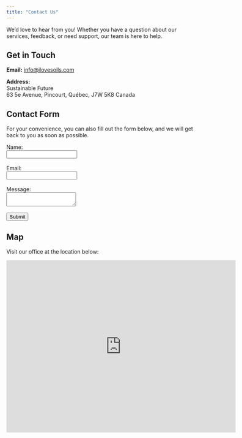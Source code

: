 ```yaml
---
title: "Contact Us"
---
```




We'd love to hear from you! Whether you have a question about our services, feedback, or need support, our team is here to help.

## Get in Touch

**Email:** [info@ilovesoils.com](mailto:info@ilovesoils.com)


**Address:**  
Sustainable Future   
63 5e Avenue,
Pincourt, Québec, J7W 5K8 
Canada




## Contact Form

For your convenience, you can also fill out the form below, and we will get back to you as soon as possible.



<form action="https://yourformendpoint.com" method="POST">
  <label for="name">Name:</label><br>
  <input type="text" id="name" name="name"><br><br>
  <label for="email">Email:</label><br>
  <input type="email" id="email" name="email"><br><br>
  <label for="message">Message:</label><br>
  <textarea id="message" name="message"></textarea><br><br>
  <input type="submit" value="Submit">
</form>



## Map

Visit our office at the location below:

<iframe src="https://www.google.com/maps/embed?pb=!1m18!1m12!1m3!1d2810.172629930164!2d-74.000159!3d45.380884!2m3!1f0!2f0!3f0!3m2!1i1024!2i768!4f13.1!3m3!1m2!1s0x4cc9491c5c7202ad%3A0xa3c4d6ca35db8519!2sSustainable%20Future!5e0!3m2!1sen!2sus!4v1691252542801!5m2!1sen!2sus" width="600" height="450" frameborder="0" style="border:0;" allowfullscreen="" aria-hidden="false" tabindex="0">
</iframe>




